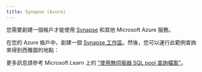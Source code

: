 ```yaml
---
title: Synapse (Azure)
---
```



您需要創建一個帳戶才能使用 [Synapse](https://azure.microsoft.com/en-us/products/synapse-analytics/) 和其他 Microsoft Azure 服務。

在您的 Azure 帳戶中，創建一個 [Synapse 工作區](https://learn.microsoft.com/en-us/azure/synapse-analytics/get-started-create-workspace)。然後，您可以運行此範例查詢來得到西雅圖的地點：

<QueryBuilder query={MicrosoftSynapseExample}></QueryBuilder>

更多訊息請參考 Microsoft Learn 上的 ["使用無伺服器 SQL pool 查詢檔案"](https://learn.microsoft.com/en-us/training/modules/query-data-lake-using-azure-synapse-serverless-sql-pools/3-query-files)。
